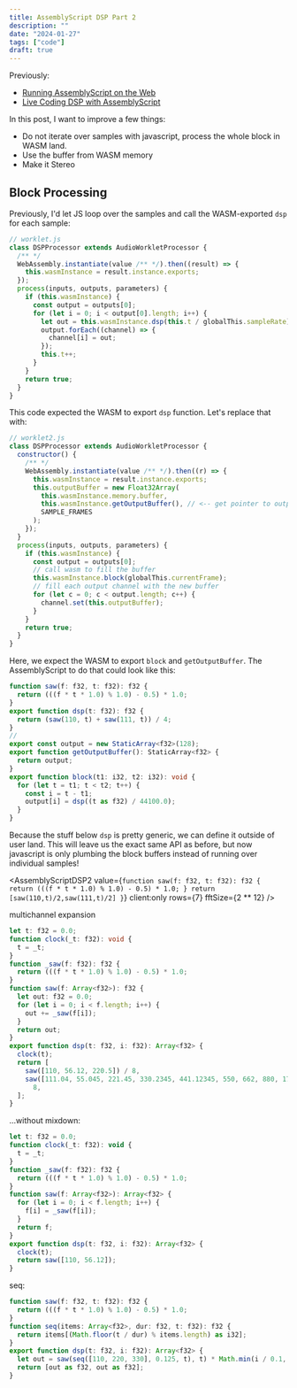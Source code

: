 ```yaml
---
title: AssemblyScript DSP Part 2
description: ""
date: "2024-01-27"
tags: ["code"]
draft: true
---
```



Previously:

- [Running AssemblyScript on the Web](/assemblyscript/)
- [Live Coding DSP with AssemblyScript](/assemblyscript-dsp/)

In this post, I want to improve a few things:

- Do not iterate over samples with javascript, process the whole block in WASM land.
- Use the buffer from WASM memory
- Make it Stereo

## Block Processing

Previously, I'd let JS loop over the samples and call the WASM-exported `dsp` for each sample:

```js
// worklet.js
class DSPProcessor extends AudioWorkletProcessor {
  /** */
  WebAssembly.instantiate(value /** */).then((result) => {
    this.wasmInstance = result.instance.exports;
  });
  process(inputs, outputs, parameters) {
    if (this.wasmInstance) {
      const output = outputs[0];
      for (let i = 0; i < output[0].length; i++) {
        let out = this.wasmInstance.dsp(this.t / globalThis.sampleRate);
        output.forEach((channel) => {
          channel[i] = out;
        });
        this.t++;
      }
    }
    return true;
  }
}
```

This code expected the WASM to export `dsp` function. Let's replace that with:

```js
// worklet2.js
class DSPProcessor extends AudioWorkletProcessor {
  constructor() {
    /** */
    WebAssembly.instantiate(value /** */).then((r) => {
      this.wasmInstance = result.instance.exports;
      this.outputBuffer = new Float32Array(
        this.wasmInstance.memory.buffer,
        this.wasmInstance.getOutputBuffer(), // <-- get pointer to output buffer
        SAMPLE_FRAMES
      );
    });
  }
  process(inputs, outputs, parameters) {
    if (this.wasmInstance) {
      const output = outputs[0];
      // call wasm to fill the buffer
      this.wasmInstance.block(globalThis.currentFrame);
      // fill each output channel with the new buffer
      for (let c = 0; c < output.length; c++) {
        channel.set(this.outputBuffer);
      }
    }
    return true;
  }
}
```

Here, we expect the WASM to export `block` and `getOutputBuffer`. The AssemblyScript to do that could look like this:

```ts
function saw(f: f32, t: f32): f32 {
  return (((f * t * 1.0) % 1.0) - 0.5) * 1.0;
}
export function dsp(t: f32): f32 {
  return (saw(110, t) + saw(111, t)) / 4;
}
//
export const output = new StaticArray<f32>(128);
export function getOutputBuffer(): StaticArray<f32> {
  return output;
}
export function block(t1: i32, t2: i32): void {
  for (let t = t1; t < t2; t++) {
    const i = t - t1;
    output[i] = dsp((t as f32) / 44100.0);
  }
}
```

Because the stuff below `dsp` is pretty generic, we can define it outside of user land.
This will leave us the exact same API as before, but now javascript is only plumbing the block buffers instead of running over individual samples!

<AssemblyScriptDSP2
  value={`function saw(f: f32, t: f32): f32 {
  return (((f * t * 1.0) % 1.0) - 0.5) * 1.0;
}
  return [saw(110,t)/2,saw(111,t)/2]
}`}
  client:only
  rows={7}
  fftSize={2 ** 12}
/>

multichannel expansion

```ts
let t: f32 = 0.0;
function clock(_t: f32): void {
  t = _t;
}
function _saw(f: f32): f32 {
  return (((f * t * 1.0) % 1.0) - 0.5) * 1.0;
}
function saw(f: Array<f32>): f32 {
  let out: f32 = 0.0;
  for (let i = 0; i < f.length; i++) {
    out += _saw(f[i]);
  }
  return out;
}
export function dsp(t: f32, i: f32): Array<f32> {
  clock(t);
  return [
    saw([110, 56.12, 220.5]) / 8,
    saw([111.04, 55.045, 221.45, 330.2345, 441.12345, 550, 662, 880, 1769.2]) /
      8,
  ];
}
```

...without mixdown:

```js
let t: f32 = 0.0;
function clock(_t: f32): void {
  t = _t;
}
function _saw(f: f32): f32 {
  return (((f * t * 1.0) % 1.0) - 0.5) * 1.0;
}
function saw(f: Array<f32>): Array<f32> {
  for (let i = 0; i < f.length; i++) {
    f[i] = _saw(f[i]);
  }
  return f;
}
export function dsp(t: f32, i: f32): Array<f32> {
  clock(t);
  return saw([110, 56.12]);
}
```

seq:

```ts
function saw(f: f32, t: f32): f32 {
  return (((f * t * 1.0) % 1.0) - 0.5) * 1.0;
}
function seq(items: Array<f32>, dur: f32, t: f32): f32 {
  return items[(Math.floor(t / dur) % items.length) as i32];
}
export function dsp(t: f32, i: f32): Array<f32> {
  let out = saw(seq([110, 220, 330], 0.125, t), t) * Math.min(i / 0.1, 1.0);
  return [out as f32, out as f32];
}
```
